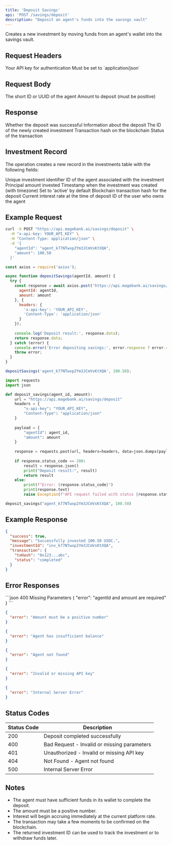 ```yaml
---
title: 'Deposit Savings'
api: 'POST /savings/deposit'
description: "Deposit an agent's funds into the savings vault"
---
```


Creates a new investment by moving funds from an agent's wallet into the savings vault.

## Request Headers

<ParamField header="x-api-key" type="string" required>
  Your API key for authentication
</ParamField>

<ParamField header="Content-Type" type="string" required>
  Must be set to `application/json`
</ParamField>

## Request Body

<ParamField body="agentId" type="string" required>
  The short ID or UUID of the agent
</ParamField>

<ParamField body="amount" type="number" format="decimal(16,2)" required>
  Amount to deposit (must be positive)
</ParamField>

## Response

<ResponseField name="success" type="boolean">
  Whether the deposit was successful
</ResponseField>

<ResponseField name="message" type="string">
  Information about the deposit
</ResponseField>

<ResponseField name="investmentId" type="string">
  The ID of the newly created investment
</ResponseField>

<ResponseField name="transaction" type="object">
  <Expandable title="properties">
    <ResponseField name="txHash" type="string">
      Transaction hash on the blockchain
    </ResponseField>
    <ResponseField name="status" type="string">
      Status of the transaction
    </ResponseField>
  </Expandable>
</ResponseField>

## Investment Record

The operation creates a new record in the investments table with the following fields:

<ResponseField name="id" type="uuid">
  Unique investment identifier
</ResponseField>

<ResponseField name="agent_id" type="uuid">
  ID of the agent associated with the investment
</ResponseField>

<ResponseField name="amount" type="decimal(16,2)">
  Principal amount invested
</ResponseField>

<ResponseField name="invested_at" type="timestamp with time zone">
  Timestamp when the investment was created (with timezone)
</ResponseField>

<ResponseField name="status" type="text">
  Set to 'active' by default
</ResponseField>

<ResponseField name="tx_hash" type="text">
  Blockchain transaction hash for the deposit
</ResponseField>

<ResponseField name="interest_rate" type="decimal(5,2)">
  Current interest rate at the time of deposit
</ResponseField>

<ResponseField name="user_id" type="uuid">
  ID of the user who owns the agent
</ResponseField>

## Example Request

<CodeGroup>

```bash cURL
curl -X POST "https://api.magebank.ai/savings/deposit" \
  -H "x-api-key: YOUR_API_KEY" \
  -H "Content-Type: application/json" \
  -d '{
    "agentId": "agent_k77NTwxp2Ym3JCmVsKtXQA",
    "amount": 100.50
  }'
```

```javascript Node.js
const axios = require('axios');

async function depositSavings(agentId, amount) {
  try {
    const response = await axios.post('https://api.magebank.ai/savings/deposit', {
      agentId: agentId,
      amount: amount
    }, {
      headers: {
        'x-api-key': 'YOUR_API_KEY',
        'Content-Type': 'application/json'
      }
    });
    
    console.log('Deposit result:', response.data);
    return response.data;
  } catch (error) {
    console.error('Error depositing savings:', error.response ? error.response.data : error.message);
    throw error;
  }
}

depositSavings('agent_k77NTwxp2Ym3JCmVsKtXQA', 100.50);
```

```python Python
import requests
import json

def deposit_savings(agent_id, amount):
    url = "https://api.magebank.ai/savings/deposit"
    headers = {
        "x-api-key": "YOUR_API_KEY",
        "Content-Type": "application/json"
    }
    
    payload = {
        "agentId": agent_id,
        "amount": amount
    }
    
    response = requests.post(url, headers=headers, data=json.dumps(payload))
    
    if response.status_code == 200:
        result = response.json()
        print("Deposit result:", result)
        return result
    else:
        print(f"Error: {response.status_code}")
        print(response.text)
        raise Exception(f"API request failed with status {response.status_code}")

deposit_savings("agent_k77NTwxp2Ym3JCmVsKtXQA", 100.50)
```

</CodeGroup>

## Example Response

```json
{
  "success": true,
  "message": "Successfully invested 100.50 USDC.",
  "investmentId": "inv_k77NTwxp2Ym3JCmVsKtXQA",
  "transaction": {
    "txHash": "0x123...abc",
    "status": "completed"
  }
}
```

## Error Responses

<ResponseExample>
```json 400 Missing Parameters
{
  "error": "agentId and amount are required"
}
```

```json 400 Invalid Amount
{
  "error": "Amount must be a positive number"
}
```

```json 400 Insufficient Balance
{
  "error": "Agent has insufficient balance"
}
```

```json 404 Agent Not Found
{
  "error": "Agent not found"
}
```

```json 401 Unauthorized
{
  "error": "Invalid or missing API key"
}
```

```json 500 Internal Server Error
{
  "error": "Internal Server Error"
}
```
</ResponseExample>

## Status Codes

| Status Code | Description |
|-------------|-------------|
| 200 | Deposit completed successfully |
| 400 | Bad Request - Invalid or missing parameters |
| 401 | Unauthorized - Invalid or missing API key |
| 404 | Not Found - Agent not found |
| 500 | Internal Server Error |

## Notes

- The agent must have sufficient funds in its wallet to complete the deposit.
- The amount must be a positive number.
- Interest will begin accruing immediately at the current platform rate.
- The transaction may take a few moments to be confirmed on the blockchain.
- The returned investment ID can be used to track the investment or to withdraw funds later.